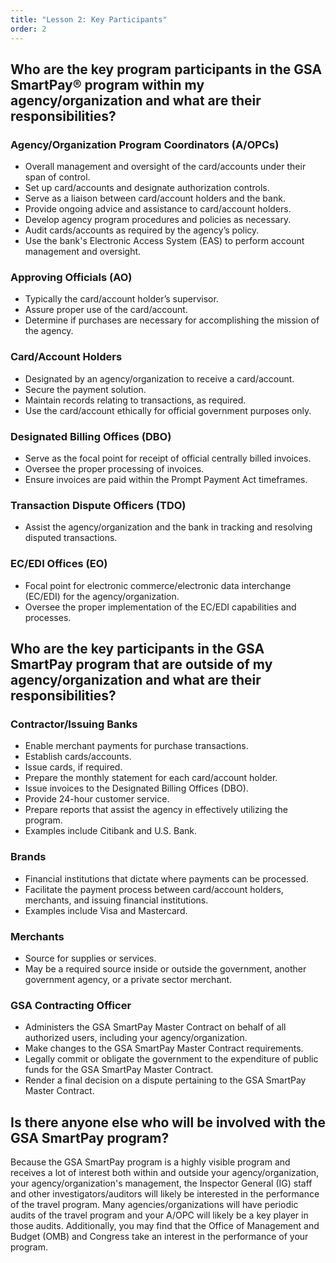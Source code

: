 ```yaml
---
title: "Lesson 2: Key Participants"
order: 2
---
```

## Who are the key program participants in the GSA SmartPay® program within my agency/organization and what are their responsibilities?

### Agency/Organization Program Coordinators (A/OPCs)
- Overall management and oversight of the card/accounts under their span of control. 
- Set up card/accounts and designate authorization controls.
- Serve as a liaison between card/account holders and the bank.
- Provide ongoing advice and assistance to card/account holders.
- Develop agency program procedures and policies as necessary.
- Audit cards/accounts as required by the agency’s policy.
- Use the bank's Electronic Access System (EAS) to perform account management and oversight.

### Approving Officials (AO)
- Typically the card/account holder’s supervisor.
- Assure proper use of the card/account. 
- Determine if purchases are necessary for accomplishing the mission of the agency.

### Card/Account Holders
- Designated by an agency/organization to receive a card/account. 
- Secure the payment solution.
- Maintain records relating to transactions, as required.
- Use the card/account ethically for official government purposes only.

### Designated Billing Offices (DBO)
- Serve as the focal point for receipt of official centrally billed invoices. 
- Oversee the proper processing of invoices.
- Ensure invoices are paid within the Prompt Payment Act timeframes. 

### Transaction Dispute Officers (TDO)
- Assist the agency/organization and the bank in tracking and resolving disputed transactions. 

### EC/EDI Offices (EO)
- Focal point for electronic commerce/electronic data interchange (EC/EDI) for the agency/organization.
- Oversee the proper implementation of the EC/EDI capabilities and processes.

## Who are the key participants in the GSA SmartPay program that are outside of my agency/organization and what are their responsibilities?

### Contractor/Issuing Banks
- Enable merchant payments for purchase transactions.
- Establish cards/accounts.
- Issue cards, if required.
- Prepare the monthly statement for each card/account holder.
- Issue invoices to the Designated Billing Offices (DBO).
- Provide 24-hour customer service.
- Prepare reports that assist the agency in effectively utilizing the program.
- Examples include Citibank and U.S. Bank.

### Brands
- Financial institutions that dictate where payments can be processed.
- Facilitate the payment process between card/account holders, merchants, and issuing financial institutions. 
- Examples include Visa and Mastercard.

### Merchants
- Source for supplies or services. 
- May be a required source inside or outside the government, another government agency, or a private sector merchant.

### GSA Contracting Officer
- Administers the GSA SmartPay Master Contract on behalf of all authorized users, including your agency/organization. 
- Make changes to the GSA SmartPay Master Contract requirements.
- Legally commit or obligate the government to the expenditure of public funds for the GSA SmartPay Master Contract.
- Render a final decision on a dispute pertaining to the GSA SmartPay Master Contract.

## Is there anyone else who will be involved with the GSA SmartPay program?
Because the GSA SmartPay program is a highly visible program and receives a lot of interest both within and outside your agency/organization, your agency/organization's management, the Inspector General (IG) staff and other investigators/auditors will likely be interested in the performance of the travel program. Many agencies/organizations will have periodic audits of the travel program and your A/OPC will likely be a key player in those audits. Additionally, you may find that the Office of Management and Budget (OMB) and Congress take an interest in the performance of your program. 
